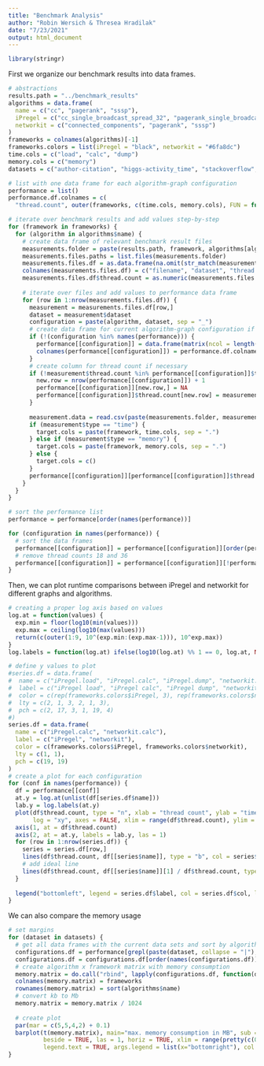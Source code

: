```yaml
---
title: "Benchmark Analysis"
author: "Robin Wersich & Thresea Hradilak"
date: "7/23/2021"
output: html_document
---
```


```r
library(stringr)
```


First we organize our benchmark results into data frames.
```r
# abstractions
results.path = "../benchmark_results"
algorithms = data.frame(
  name = c("cc", "pagerank", "sssp"),
  iPregel = c("cc_single_broadcast_spread_32", "pagerank_single_broadcast_32", "sssp_single_broadcast_spread_32"),
  networkit = c("connected_components", "pagerank", "sssp")
)
frameworks = colnames(algorithms)[-1]
frameworks.colors = list(iPregel = "black", networkit = "#6fa8dc")
time.cols = c("load", "calc", "dump")
memory.cols = c("memory")
datasets = c("author-citation", "higgs-activity_time", "stackoverflow", "hollywood-2011")

# list with one data frame for each algorithm-graph configuration
performance = list()
performance.df.colnames = c(
  "thread.count", outer(frameworks, c(time.cols, memory.cols), FUN = function(a, b) paste(a, b, sep = ".")))

# iterate over benchmark results and add values step-by-step
for (framework in frameworks) {
  for (algorithm in algorithms$name) {
    # create data frame of relevant benchmark result files
    measurements.folder = paste(results.path, framework, algorithms[algorithms$name == algorithm, framework], sep = "/")
    measurements.files.paths = list.files(measurements.folder)
    measurements.files.df = as.data.frame(na.omit(str_match(measurements.files.paths, "^([\\w-]+)_(\\d+)_(\\w+).txt$")))
    colnames(measurements.files.df) = c("filename", "dataset", "thread.count", "type")
    measurements.files.df$thread.count = as.numeric(measurements.files.df$thread.count)
    
    # iterate over files and add values to performance data frame
    for (row in 1:nrow(measurements.files.df)) {
      measurement = measurements.files.df[row,]
      dataset = measurement$dataset
      configuration = paste(algorithm, dataset, sep = "_")
      # create data frame for current algorithm-graph configuration if necessary
      if (!(configuration %in% names(performance))) {
        performance[[configuration]] = data.frame(matrix(ncol = length(performance.df.colnames), nrow = 0))
        colnames(performance[[configuration]]) = performance.df.colnames
      }
      # create column for thread count if necessary
      if (!measurement$thread.count %in% performance[[configuration]]$thread.count) {
        new.row = nrow(performance[[configuration]]) + 1
        performance[[configuration]][new.row,] = NA
        performance[[configuration]]$thread.count[new.row] = measurement$thread.count
      }
      
      measurement.data = read.csv(paste(measurements.folder, measurement$filename, sep = "/"), header = FALSE, sep = "\t")
      if (measurement$type == "time") {
        target.cols = paste(framework, time.cols, sep = ".")
      } else if (measurement$type == "memory") {
        target.cols = paste(framework, memory.cols, sep = ".")
      } else {
        target.cols = c()
      }
      performance[[configuration]][performance[[configuration]]$thread.count == measurement$thread.count, target.cols] = colMeans(measurement.data)
    }
  }
}

# sort the performance list
performance = performance[order(names(performance))]

for (configuration in names(performance)) {
  # sort the data frames
  performance[[configuration]] = performance[[configuration]][order(performance[[configuration]]$thread.count),]
  # remove thread counts 18 and 36
  performance[[configuration]] = performance[[configuration]][!performance[[configuration]]$thread.count %in% c(18, 36),]
}
```

Then, we can plot runtime comparisons between iPregel and networkit for different graphs and algorithms.

```r
# creating a proper log axis based on values
log.at = function(values) {
  exp.min = floor(log10(min(values)))
  exp.max = ceiling(log10(max(values)))
  return(c(outer(1:9, 10^(exp.min:(exp.max-1))), 10^exp.max))
}
log.labels = function(log.at) ifelse(log10(log.at) %% 1 == 0, log.at, NA)

# define y values to plot
#series.df = data.frame(
#  name = c("iPregel.load", "iPregel.calc", "iPregel.dump", "networkit.load", "networkit.calc", "networkit.dump"),
#  label = c("iPregel load", "iPregel calc", "iPregel dump", "networkit load", "networkit calc", "networkit dump"),
#  color = c(rep(frameworks.colors$iPregel, 3), rep(frameworks.colors$networkit, 3)),
#  lty = c(2, 1, 3, 2, 1, 3),
#  pch = c(2, 17, 3, 1, 19, 4)
#)
series.df = data.frame(
  name = c("iPregel.calc", "networkit.calc"),
  label = c("iPregel", "networkit"),
  color = c(frameworks.colors$iPregel, frameworks.colors$networkit),
  lty = c(1, 1),
  pch = c(19, 19)
)
# create a plot for each configuration
for (conf in names(performance)) {
  df = performance[[conf]]
  at.y = log.at(unlist(df[series.df$name]))
  lab.y = log.labels(at.y)
  plot(df$thread.count, type = "n", xlab = "thread count", ylab = "time in s", main = conf,
       log = "xy", axes = FALSE, xlim = range(df$thread.count), ylim = c(range(at.y)))
  axis(1, at = df$thread.count)
  axis(2, at = at.y, labels = lab.y, las = 1)
  for (row in 1:nrow(series.df)) {
    series = series.df[row,]
    lines(df$thread.count, df[[series$name]], type = "b", col = series$color, lty = series$lty, pch = series$pch)
    # add ideal line
    lines(df$thread.count, df[[series$name]][1] / df$thread.count, type = "l", lty = 3)
  }
  
  legend("bottomleft", legend = series.df$label, col = series.df$col, lty = series.df$lty, pch = series.df$pch)
}
```
We can also compare the memory usage

```r
# set margins
for (dataset in datasets) {
  # get all data frames with the current data sets and sort by algorithm
  configurations.df = performance[grepl(paste(dataset, collapse = "|"), names(performance))]
  configurations.df = configurations.df[order(names(configurations.df))]
  # create algorithm x framework matrix with memory consumption
  memory.matrix = do.call("rbind", lapply(configurations.df, function(df) colMeans(df[, paste(frameworks, "memory", sep = "." )])))
  colnames(memory.matrix) = frameworks
  rownames(memory.matrix) = sort(algorithms$name)
  # convert kb to Mb
  memory.matrix = memory.matrix / 1024
  
  # create plot
  par(mar = c(5,5,4,2) + 0.1)
  barplot(t(memory.matrix), main="max. memory consumption in MB", sub = dataset,
          beside = TRUE, las = 1, horiz = TRUE, xlim = range(pretty(c(0, memory.matrix))),
          legend.text = TRUE, args.legend = list(x="bottomright"), col = unlist(frameworks.colors))
}
```

